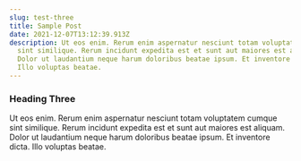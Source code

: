 ```yaml
---
slug: test-three
title: Sample Post
date: 2021-12-07T13:12:39.913Z
description: Ut eos enim. Rerum enim aspernatur nesciunt totam voluptatem cumque
  sint similique. Rerum incidunt expedita est et sunt aut maiores est aliquam.
  Dolor ut laudantium neque harum doloribus beatae ipsum. Et inventore dicta.
  Illo voluptas beatae.
---
```

### Heading Three

Ut eos enim. Rerum enim aspernatur nesciunt totam voluptatem cumque sint similique. Rerum incidunt expedita est et sunt aut maiores est aliquam. Dolor ut laudantium neque harum doloribus beatae ipsum. Et inventore dicta. Illo voluptas beatae.